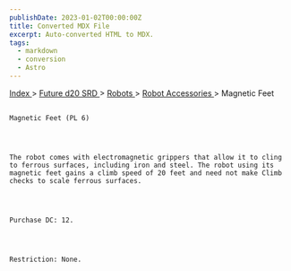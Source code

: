 ```yaml
---
publishDate: 2023-01-02T00:00:00Z
title: Converted MDX File
excerpt: Auto-converted HTML to MDX.
tags:
  - markdown
  - conversion
  - Astro
---
```


[
Index
](-index) >
[
Future d20 SRD
](future-d20-srd-index) >
[
Robots
](future-d20-srd-robots-index) >
[
Robot Accessories
](future-d20-srd-robots-robot-accessories-index) > Magnetic Feet

##

    Magnetic Feet (PL 6)




    The robot comes with electromagnetic grippers that allow it to cling to ferrous surfaces, including iron and steel. The robot using its magnetic feet gains a climb speed of 20 feet and need not make Climb checks to scale ferrous surfaces.




    Purchase DC: 12.




    Restriction: None.
